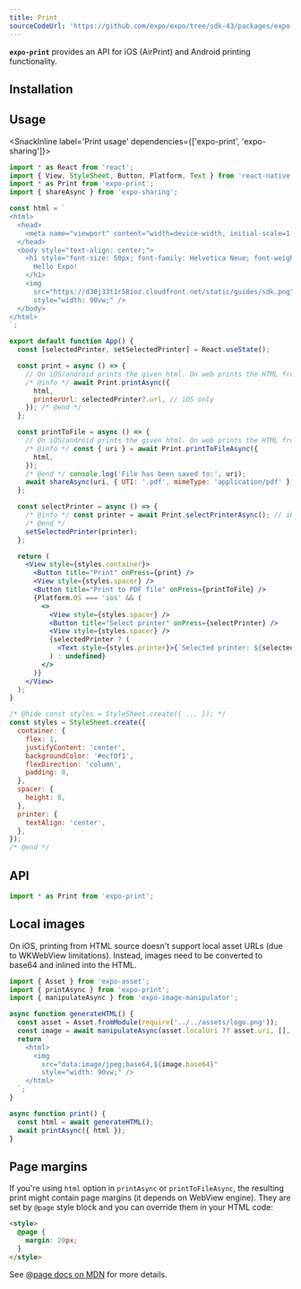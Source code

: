 ```yaml
---
title: Print
sourceCodeUrl: 'https://github.com/expo/expo/tree/sdk-43/packages/expo-print'
---
```



**`expo-print`** provides an API for iOS (AirPrint) and Android printing functionality.

<PlatformsSection android emulator ios simulator web />

## Installation

<InstallSection packageName="expo-print" />

## Usage

<SnackInline label='Print usage' dependencies={['expo-print', 'expo-sharing']}>

```jsx
import * as React from 'react';
import { View, StyleSheet, Button, Platform, Text } from 'react-native';
import * as Print from 'expo-print';
import { shareAsync } from 'expo-sharing';

const html = `
<html>
  <head>
    <meta name="viewport" content="width=device-width, initial-scale=1.0, maximum-scale=1.0, minimum-scale=1.0, user-scalable=no" />
  </head>
  <body style="text-align: center;">
    <h1 style="font-size: 50px; font-family: Helvetica Neue; font-weight: normal;">
      Hello Expo!
    </h1>
    <img
      src="https://d30j33t1r58ioz.cloudfront.net/static/guides/sdk.png"
      style="width: 90vw;" />
  </body>
</html>
`;

export default function App() {
  const [selectedPrinter, setSelectedPrinter] = React.useState();

  const print = async () => {
    // On iOS/android prints the given html. On web prints the HTML from the current page.
    /* @info */ await Print.printAsync({
      html,
      printerUrl: selectedPrinter?.url, // iOS only
    }); /* @end */
  };

  const printToFile = async () => {
    // On iOS/android prints the given html. On web prints the HTML from the current page.
    /* @info */ const { uri } = await Print.printToFileAsync({
      html,
    });
    /* @end */ console.log('File has been saved to:', uri);
    await shareAsync(uri, { UTI: '.pdf', mimeType: 'application/pdf' });
  };

  const selectPrinter = async () => {
    /* @info */ const printer = await Print.selectPrinterAsync(); // iOS only
    /* @end */
    setSelectedPrinter(printer);
  };

  return (
    <View style={styles.container}>
      <Button title="Print" onPress={print} />
      <View style={styles.spacer} />
      <Button title="Print to PDF file" onPress={printToFile} />
      {Platform.OS === 'ios' && (
        <>
          <View style={styles.spacer} />
          <Button title="Select printer" onPress={selectPrinter} />
          <View style={styles.spacer} />
          {selectedPrinter ? (
            <Text style={styles.printer}>{`Selected printer: ${selectedPrinter.name}`}</Text>
          ) : undefined}
        </>
      )}
    </View>
  );
}

/* @hide const styles = StyleSheet.create({ ... }); */
const styles = StyleSheet.create({
  container: {
    flex: 1,
    justifyContent: 'center',
    backgroundColor: '#ecf0f1',
    flexDirection: 'column',
    padding: 8,
  },
  spacer: {
    height: 8,
  },
  printer: {
    textAlign: 'center',
  },
});
/* @end */
```

</SnackInline>

## API

```js
import * as Print from 'expo-print';
```

<APISection packageName="expo-print" apiName="Print" />

## Local images

On iOS, printing from HTML source doesn't support local asset URLs (due to WKWebView limitations). Instead, images need to be converted to base64 and inlined into the HTML.

```js
import { Asset } from 'expo-asset';
import { printAsync } from 'expo-print';
import { manipulateAsync } from 'expo-image-manipulator';

async function generateHTML() {
  const asset = Asset.fromModule(require('../../assets/logo.png'));
  const image = await manipulateAsync(asset.localUri ?? asset.uri, [], { base64: true });
  return `
    <html>
      <img
        src="data:image/jpeg;base64,${image.base64}"
        style="width: 90vw;" />
    </html>
  `;
}

async function print() {
  const html = await generateHTML();
  await printAsync({ html });
}
```

## Page margins

If you're using `html` option in `printAsync` or `printToFileAsync`, the resulting print might contain page margins (it depends on WebView engine).
They are set by `@page` style block and you can override them in your HTML code:

```html
<style>
  @page {
    margin: 20px;
  }
</style>
```

See [@page docs on MDN](https://developer.mozilla.org/en-US/docs/Web/CSS/@page) for more details.
